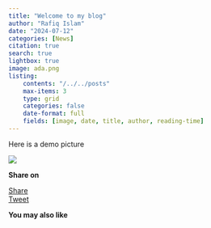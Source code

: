 ```yaml
---
title: "Welcome to my blog"
author: "Rafiq Islam"
date: "2024-07-12"
categories: [News]
citation: true
search: true
lightbox: true
image: ada.png
listing: 
    contents: "/../../posts"
    max-items: 3
    type: grid
    categories: false
    date-format: full
    fields: [image, date, title, author, reading-time]
---  
```


<script async src="https://pagead2.googlesyndication.com/pagead/js/adsbygoogle.js?client=ca-pub-6878992848042528"
     crossorigin="anonymous"></script>  

Here is a demo picture  

![](/posts/welcome/ada.png){.preview-class}  

<div id="fb-root"></div>
<script async defer crossorigin="anonymous" src="https://connect.facebook.net/en_US/sdk.js#xfbml=1&version=v20.0" nonce="Ke3klkvy"></script>


<div id="fb-root"></div>
<script async defer crossorigin="anonymous" src="https://connect.facebook.net/en_US/sdk.js#xfbml=1&version=v20.0" nonce="6JywAW9T"></script>  


**Share on**  

<div class="share-buttons">
  <div class="fb-share-button" data-href="https://mrislambd.github.io/posts/welcome/" data-layout="" data-size=""><a target="_blank" href="https://www.facebook.com/sharer/sharer.php?u=https%3A%2F%2Fmrislambd.github.io%2Fposts%2Fwelcome%2F&amp;src=sdkpreparse" class="fb-xfbml-parse-ignore">Share</a></div> 
  
  <script src="https://platform.linkedin.com/in.js" type="text/javascript">lang: en_US</script>  
  <script type="IN/Share" data-url="https://mrislambd.github.io/posts/welcom/"></script>  
  
  <a href="https://twitter.com/share?ref_src=twsrc%5Etfw" class="twitter-share-button"  data-url="https://mrislambd.github.io/posts/welcome/" data-show-count="false">Tweet</a>
    <script async src="https://platform.twitter.com/widgets.js" charset="utf-8"></script>
</div>

<div class="fb-comments" data-href="https://mrislambd.github.io/posts/welcome/" data-width="" data-numposts="5"></div>  


**You may also like**  